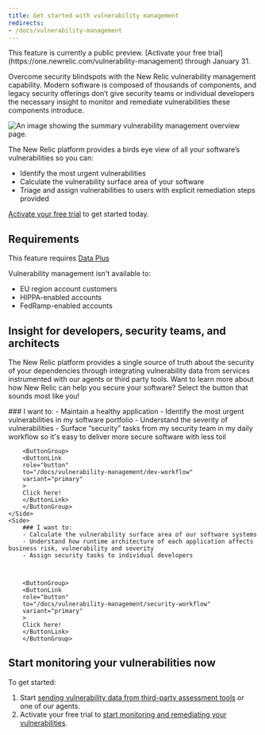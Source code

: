 ```yaml
---
title: Get started with vulnerability management
redirects:
- /docs/vulnerability-management
---
```



<Callout title="Public preview">
  This feature is currently a public preview. [Activate your free trial](https://one.newrelic.com/vulnerability-management) through January 31.   
</Callout>

Overcome security blindspots with the New Relic vulnerability management capability. Modern software is composed of thousands of components, and legacy security offerings don’t give security teams or individual developers the necessary insight to monitor and remediate vulnerabilities these components introduce.

<img
  title="Vulnerability management overview"
  alt="An image showing the summary vulnerability management overview page."
  src={vmOverview}
/>

The New Relic platform provides a birds eye view of all your software’s vulnerabilities so you can:
- Identify the most urgent vulnerabilities
- Calculate the vulnerability surface area of your software 
- Triage and assign vulnerabilities to users with explicit remediation steps provided

[Activate your free trial](https://one.newrelic.com/vulnerability-management) to get started today.



## Requirements 

This feature requires [Data Plus](/docs/accounts/accounts-billing/new-relic-one-pricing-billing/data-ingest-billing/#data-prices)

Vulnerability management isn't available to: 

- EU region account customers
- HIPPA-enabled accounts
- FedRamp-enabled accounts


## Insight for developers, security teams, and architects

The New Relic platform provides a single source of truth about the security of your dependencies through integrating vulnerability data from services instrumented with our agents or third party tools. Want to learn more about how New Relic can help you secure your software? Select the button that sounds most like you!


<SideBySide>
    <Side>
        ### I want to:
        - Maintain a healthy application
        - Identify the most urgent vulnerabilities in my software portfolio
        - Understand the severity of vulnerabilities
        - Surface “security” tasks from my security team in my daily workflow so it's easy to deliver more secure software with less toil


        <ButtonGroup>
        <ButtonLink
        role="button"
        to="/docs/vulnerability-management/dev-workflow"
        variant="primary"
        >
        Click here!
        </ButtonLink>
        </ButtonGroup>
    </Side>
    <Side>
        ### I want to:
        - Calculate the vulnerability surface area of our software systems 
        - Understand how runtime architecture of each application affects business risk, vulnerability and severity
        - Assign security tasks to individual developers



        <ButtonGroup>
        <ButtonLink
        role="button"
        to="/docs/vulnerability-management/security-workflow"
        variant="primary"
        >
        Click here!
        </ButtonLink>
        </ButtonGroup>  
  </Side>
</SideBySide>


## Start monitoring your vulnerabilities now

To get started:

1. Start [sending vulnerability data from third-party assessment tools](/docs/vulnerability-management/integrations/intro) or one of our agents.
2. Activate your free trial to [start monitoring and remediating your vulnerabilities](https://one.newrelic.com/vulnerability-management). 
